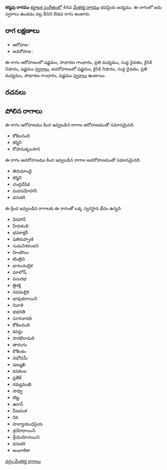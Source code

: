 {{Infobox ragam
	| name          	= కర్మవు
	| synonym	    	= 
	| mela          	= 
	| chakra        	= 
	| janaka        	= 
	| type          	= ఔడవ
	| arohanam      	= {{svaraC|S|G2|M2|D1|N2|S'}} 
	| avarohanam    	= {{svaraC|S'|N2|D1|M2|G2|S}}
	| jeeva         	=
	| chhaya        	=
	| nyasa         	=
	| vishesha      	= 
	| equivalent  		= 
}}
{{కర్ణాటక సంగీత రాగాలు}}
'''కర్మవు రాగము''' [[కర్ణాటక సంగీతం]]లో 44వ [[మేళకర్త రాగము]] భవప్రియ జన్యము.  ఈ రాగంలో ఐదు స్వరాలు ఉండడం వల్ల దీనిని ఔడవ రాగం అంటారు.


==రాగ లక్షణాలు==


* ఆరోహణ : {{svaraC|S|G2|M2|D1|N2|S'}} 
* అవరోహణ : {{svaraC|S'|N2|D1|M2|G2|S}}

ఈ రాగం ఆరోహణంలో షడ్జమం, సాధారణ గాంధారం, ప్రతి మధ్యమం, సుద్ద దైవతం, కైసికి నిషాదం, షడ్జమం [[స్వరాలు]], అవరోహణంలో షడ్జమం, కైసికి నిషాదం, సుద్ద దైవతం, ప్రతి మధ్యమం, సాధారణ గాంధారం, షడ్జమం [[స్వరాలు]] ఉంటాయి.

==రచనలు==



==పోలిన రాగాలు==
ఈ రాగం ఆరోహణము కింద ఇవ్వబడిన రాగాల ఆరోహణముతో సమానమైనది.
* కోకిలనంది
* కర్మిని
* రోహనుక్కలసాని

ఈ రాగం అవరోహణము కింద ఇవ్వబడిన రాగాల అవరోహణముతో సమానమైనది.
* తిరుమాండై
* కర్మిని
* చంద్రదేషిక
* మదనమోహనీ
* ధనుకరి

ఈ క్రింద ఇవ్వబడిన రాగాలకు ఈ రాగంతో ఒక్క స్వరస్థాన భేదం ఉన్నది.
* విరహాన్
* హేవళంబి
* భవకాక్షరీ
* షతిరుప్పాణి
* సుమనిశరంజని
* హిండొలం
* టింత్రిని
* భానుచంద్రిక
* మాలోష్
* వసురభ
* త్రిశక్తి
* నవమల్లిక
* భావుకదాయిని
* నివాళి
* భభరతి
* సూరనానది
* కోకిలనంది
* కవర్తం
* సారభిరామరి
* తారంగం
* కౌశీలకం
* దభోదమ్
* షణ్ముఖి
* కనకలల
* ప్రతీక్
* రమ్యముఖి
* సాధ్వి
* టిట్ట
* ఉరాన్
* వీణవంక
* నిక
* హల్యాయుధప్రియ
* శ్రయోధాయిని
* శ్రేయయోదయిని
* ధనుకరి
* అంబాలికా



[[వర్గం:మేళకర్త రాగాలు]]